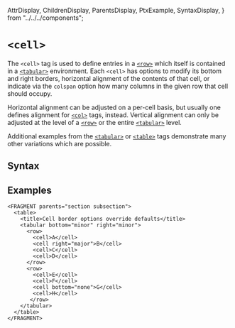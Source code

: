   AttrDisplay,
  ChildrenDisplay,
  ParentsDisplay,
  PtxExample,
  SyntaxDisplay,
} from "../../../components";

# `<cell>`

The `<cell>` tag is used to define entries in a [`<row>`](row) which itself is
contained in a [`<tabular>`](tabular) environment. Each `<cell>` has options to
modify its bottom and right borders, horizontal alignment of the contents of
that cell, or indicate via the `colspan` option how many columns in the given
row that cell should occupy.

Horizontal alignment can be adjusted on a per-cell basis, but usually one
defines alignment for [`<col>`](col) tags, instead. Vertical alignment can
only be adjusted at the level of a [`<row>`](row) or the entire
[`<tabular>`](tabular) level.

Additional examples from the [`<tabular>`](tabular) or [`<table>`](table) tags
demonstrate many other variations which are possible.

## Syntax

<SyntaxDisplay name="cell" />

## Examples

```ptx-example
<FRAGMENT parents="section subsection">
  <table>
    <title>Cell border options override defaults</title>
    <tabular bottom="minor" right="minor">
      <row>
        <cell>A</cell>
        <cell right="major">B</cell>
        <cell>C</cell>
        <cell>D</cell>
      </row>
      <row>
        <cell>E</cell>
        <cell>F</cell>
        <cell bottom="none">G</cell>
        <cell>H</cell>
       </row>
    </tabular>
  </table>
</FRAGMENT>
```
